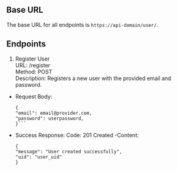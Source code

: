 ## Base URL

The base URL for all endpoints is `https://api-domain/user/`.

## Endpoints

1. Register User <br />
   URL: /register <br />
   Method: POST <br />
   Description: Registers a new user with the provided email and password.

- Request Body:

  ````
  {
  "email": email@provider.com,
  "password": userpassword,
  }```

  ````

- Success Response:
  Code: 201 Created
  -Content:

  ```
  {
  "message": "User created successfully",
  "uid": "user_uid"
  }
  ```
